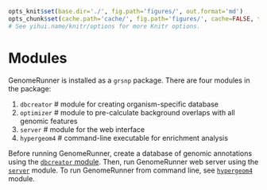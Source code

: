 ```r

opts_knit$set(base.dir='./', fig.path='figures/', out.format='md')
opts_chunk$set(cache.path='cache/', fig.path='figures/', cache=FALSE, tidy=TRUE, fig.keep='high', echo=TRUE, dpi=300, out.width=700, prompt=FALSE, comment='##', results='markup', eval=FALSE)
# See yihui.name/knitr/options for more Knitr options.
```

Modules
========================================================

GenomeRunner is installed as a `grsnp` package. There are four modules in the package:

1. `dbcreator` # module for creating organism-specific database
2. `optimizer` # module to pre-calculate background overlaps with all genomic features
3. `server` # module for the web interface
4. `hypergeom4` # command-line executable for  enrichment analysis

Before running GenomeRunner, create a database of genomic annotations using the [`dbcreator` module](../dbcreator/dbcreator.md). Then, run GenomeRunner web server using the [`server`](../server/server.md) module. To run GenomeRunner from command line, see [`hypergeom4`](../hypergeom4/hypergeom4.md) module.